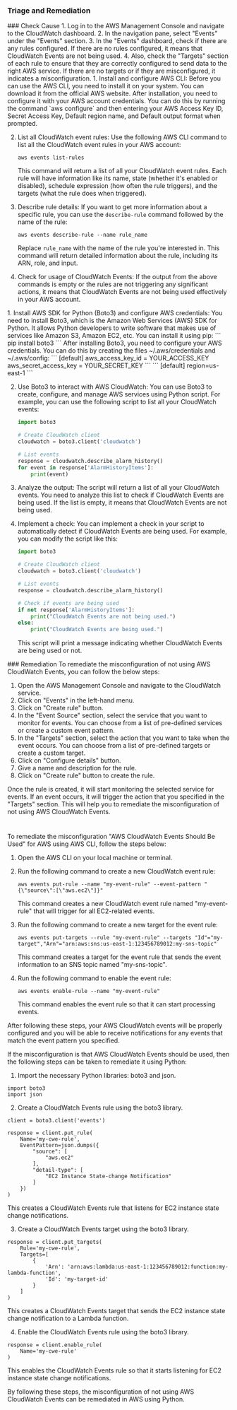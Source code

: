 
### Triage and Remediation
<Tabs>

<Tab title='Cause'>
### Check Cause
<AccordionGroup>
<Accordion title='Using Console' defaultOpen='true'>
1. Log in to the AWS Management Console and navigate to the CloudWatch dashboard.
2. In the navigation pane, select "Events" under the "Events" section.
3. In the "Events" dashboard, check if there are any rules configured. If there are no rules configured, it means that CloudWatch Events are not being used.
4. Also, check the "Targets" section of each rule to ensure that they are correctly configured to send data to the right AWS service. If there are no targets or if they are misconfigured, it indicates a misconfiguration.
</Accordion>

<Accordion title='Using CLI'>
1. Install and configure AWS CLI: Before you can use the AWS CLI, you need to install it on your system. You can download it from the official AWS website. After installation, you need to configure it with your AWS account credentials. You can do this by running the command `aws configure` and then entering your AWS Access Key ID, Secret Access Key, Default region name, and Default output format when prompted.

2. List all CloudWatch event rules: Use the following AWS CLI command to list all the CloudWatch event rules in your AWS account:

   ```
   aws events list-rules
   ```
   This command will return a list of all your CloudWatch event rules. Each rule will have information like its name, state (whether it's enabled or disabled), schedule expression (how often the rule triggers), and the targets (what the rule does when triggered).

3. Describe rule details: If you want to get more information about a specific rule, you can use the `describe-rule` command followed by the name of the rule:

   ```
   aws events describe-rule --name rule_name
   ```
   Replace `rule_name` with the name of the rule you're interested in. This command will return detailed information about the rule, including its ARN, role, and input.

4. Check for usage of CloudWatch Events: If the output from the above commands is empty or the rules are not triggering any significant actions, it means that CloudWatch Events are not being used effectively in your AWS account.
</Accordion>

<Accordion title='Using Python'>
1. Install AWS SDK for Python (Boto3) and configure AWS credentials:
   You need to install Boto3, which is the Amazon Web Services (AWS) SDK for Python. It allows Python developers to write software that makes use of services like Amazon S3, Amazon EC2, etc. You can install it using pip:
   ```
   pip install boto3
   ```
   After installing Boto3, you need to configure your AWS credentials. You can do this by creating the files ~/.aws/credentials and ~/.aws/config:
   ```
   [default]
   aws_access_key_id = YOUR_ACCESS_KEY
   aws_secret_access_key = YOUR_SECRET_KEY
   ```
   ```
   [default]
   region=us-east-1
   ```

2. Use Boto3 to interact with AWS CloudWatch:
   You can use Boto3 to create, configure, and manage AWS services using Python script. For example, you can use the following script to list all your CloudWatch events:
   ```python
   import boto3

   # Create CloudWatch client
   cloudwatch = boto3.client('cloudwatch')

   # List events
   response = cloudwatch.describe_alarm_history()
   for event in response['AlarmHistoryItems']:
       print(event)
   ```

3. Analyze the output:
   The script will return a list of all your CloudWatch events. You need to analyze this list to check if CloudWatch Events are being used. If the list is empty, it means that CloudWatch Events are not being used.

4. Implement a check:
   You can implement a check in your script to automatically detect if CloudWatch Events are being used. For example, you can modify the script like this:
   ```python
   import boto3

   # Create CloudWatch client
   cloudwatch = boto3.client('cloudwatch')

   # List events
   response = cloudwatch.describe_alarm_history()

   # Check if events are being used
   if not response['AlarmHistoryItems']:
       print("CloudWatch Events are not being used.")
   else:
       print("CloudWatch Events are being used.")
   ```
   This script will print a message indicating whether CloudWatch Events are being used or not.
</Accordion>

</AccordionGroup>
</Tab>
<Tab title='Remediation'>
### Remediation

<AccordionGroup>
<Accordion title='Using Console' defaultOpen='true'>
To remediate the misconfiguration of not using AWS CloudWatch Events, you can follow the below steps:

1. Open the AWS Management Console and navigate to the CloudWatch service.
2. Click on "Events" in the left-hand menu.
3. Click on "Create rule" button.
4. In the "Event Source" section, select the service that you want to monitor for events. You can choose from a list of pre-defined services or create a custom event pattern.
5. In the "Targets" section, select the action that you want to take when the event occurs. You can choose from a list of pre-defined targets or create a custom target.
6. Click on "Configure details" button.
7. Give a name and description for the rule.
8. Click on "Create rule" button to create the rule.

Once the rule is created, it will start monitoring the selected service for events. If an event occurs, it will trigger the action that you specified in the "Targets" section. This will help you to remediate the misconfiguration of not using AWS CloudWatch Events.

#
</Accordion>

<Accordion title='Using CLI'>
To remediate the misconfiguration "AWS CloudWatch Events Should Be Used" for AWS using AWS CLI, follow the steps below:

1. Open the AWS CLI on your local machine or terminal.

2. Run the following command to create a new CloudWatch event rule:

   ```
   aws events put-rule --name "my-event-rule" --event-pattern "{\"source\":[\"aws.ec2\"]}"
   ```

   This command creates a new CloudWatch event rule named "my-event-rule" that will trigger for all EC2-related events.

3. Run the following command to create a new target for the event rule:

   ```
   aws events put-targets --rule "my-event-rule" --targets "Id"="my-target","Arn"="arn:aws:sns:us-east-1:123456789012:my-sns-topic"
   ```

   This command creates a target for the event rule that sends the event information to an SNS topic named "my-sns-topic".

4. Run the following command to enable the event rule:

   ```
   aws events enable-rule --name "my-event-rule"
   ```

   This command enables the event rule so that it can start processing events.

After following these steps, your AWS CloudWatch events will be properly configured and you will be able to receive notifications for any events that match the event pattern you specified.
</Accordion>

<Accordion title='Using Python'>
If the misconfiguration is that AWS CloudWatch Events should be used, then the following steps can be taken to remediate it using Python:

1. Import the necessary Python libraries: boto3 and json.

```
import boto3
import json
```

2. Create a CloudWatch Events rule using the boto3 library.

```
client = boto3.client('events')

response = client.put_rule(
    Name='my-cwe-rule',
    EventPattern=json.dumps({
        "source": [
            "aws.ec2"
        ],
        "detail-type": [
            "EC2 Instance State-change Notification"
        ]
    })
)
```

This creates a CloudWatch Events rule that listens for EC2 instance state change notifications.

3. Create a CloudWatch Events target using the boto3 library.

```
response = client.put_targets(
    Rule='my-cwe-rule',
    Targets=[
        {
            'Arn': 'arn:aws:lambda:us-east-1:123456789012:function:my-lambda-function',
            'Id': 'my-target-id'
        }
    ]
)
```

This creates a CloudWatch Events target that sends the EC2 instance state change notification to a Lambda function.

4. Enable the CloudWatch Events rule using the boto3 library.

```
response = client.enable_rule(
    Name='my-cwe-rule'
)
```

This enables the CloudWatch Events rule so that it starts listening for EC2 instance state change notifications.

By following these steps, the misconfiguration of not using AWS CloudWatch Events can be remediated in AWS using Python.
</Accordion>

</AccordionGroup>
</Tab>
</Tabs>
